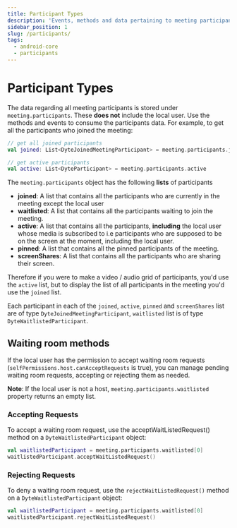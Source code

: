 ```yaml
---
title: Participant Types
description: 'Events, methods and data pertaining to meeting participants.'
sidebar_position: 1
slug: /participants/
tags:
  - android-core
  - participants
---
```


# Participant Types

The data regarding all meeting participants is stored under `meeting.participants`. These **does not** include the local user. Use the methods and events to consume the participants data. For example, to get all the participants who joined the meeting:

```kotlin
// get all joined participants
val joined: List<DyteJoinedMeetingParticipant> = meeting.participants.joined

// get active participants
val active: List<DyteParticipant> = meeting.participants.active
```

The `meeting.participants` object has the following **lists** of participants

- **joined**: A list that contains all the participants who are currently in the meeting
  except the local user
- **waitlisted**: A list that contains all the participants waiting to join the
  meeting.
- **active**: A list that contains all the participants, **including** the local user whose media is subscribed to i.e participants who are supposed to be on the screen at the moment, including the local user.
- **pinned**: A list that contains all the pinned participants of the meeting.
- **screenShares**: A list that contains all the participants who are sharing their screen.

Therefore if you were to make a video / audio grid of participants, you'd use the `active` list, but to display the list of all participants in the meeting you'd use the `joined` list.

Each participant in each of the `joined`, `active`, `pinned` and `screenShares` list are of type `DyteJoinedMeetingParticipant`, `waitlisted` list is of type `DyteWaitlistedParticipant`.

## Waiting room methods

If the local user has the permission to accept waiting room requests (`selfPermissions.host.canAcceptRequests` is true), you can 
manage pending waiting room requests, accepting or rejecting them as needed.

**Note**: If the local user is not a host, `meeting.participants.waitlisted` property returns an empty list.

### Accepting Requests

To accept a waiting room request, use the acceptWaitListedRequest() method on a `DyteWaitlistedParticipant` object:

```kotlin
val waitlistedParticipant = meeting.participants.waitlisted[0]
waitlistedParticipant.acceptWaitListedRequest()
```

### Rejecting Requests

To deny a waiting room request, use the `rejectWaitListedRequest()` method on a `DyteWaitlistedParticipant` object:

```kotlin
val waitlistedParticipant = meeting.participants.waitlisted[0]
waitlistedParticipant.rejectWaitListedRequest()
```

<head>
  <title>Android Core Participants</title>
</head>
